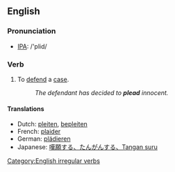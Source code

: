 ==English==
=== Pronunciation ===
*[[w:IPA|IPA]]: /'plid/

=== Verb ===
[[Category:English irregular verbs]]
{{en-verb2|'''to plead'''|'''[[pleads]]'''|'''[[pleaded]] '''or''' [[pled]]'''|'''[[pleaded]] '''or''' [[pled]]'''|'''[[pleading]]'''}}

# To [[defend]] a [[case]].
#:''The  defendant has decided to '''plead''' innocent.''

==== Translations ====
*Dutch: [[pleiten]], [[bepleiten]]
*French: [[plaider]]
*German: [[plädieren]]
*Japanese: [[嘆願する、たんがんする、Tangan suru]]